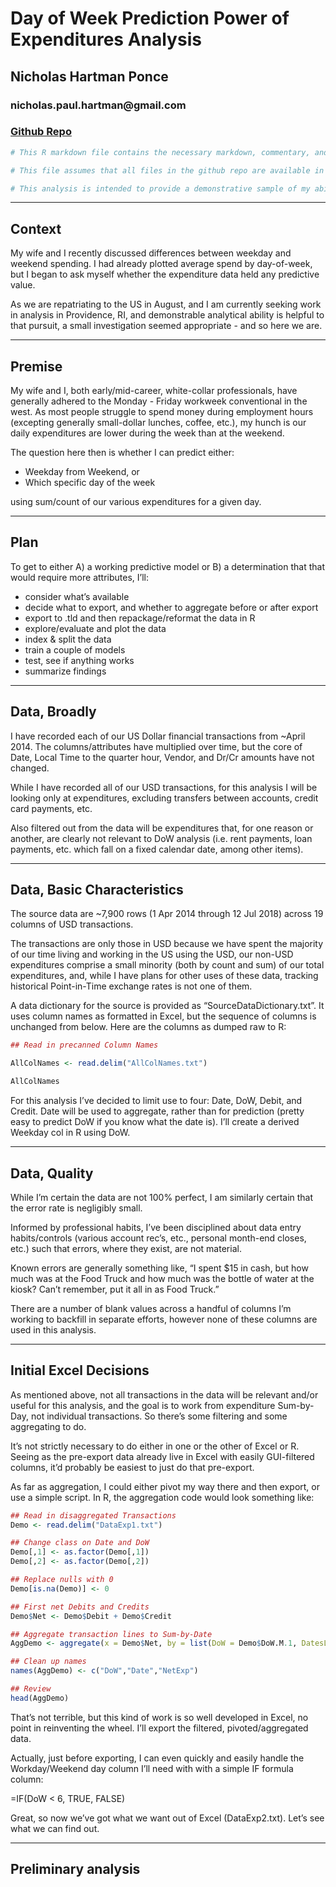 # Day of Week Prediction Power of Expenditures Analysis
## Nicholas Hartman Ponce
### nicholas.paul.hartman@gmail.com
### [Github Repo](https://github.com/kingofharts/Expenditure-Analysis)

```r
# This R markdown file contains the necessary markdown, commentary, and code to produce a knitr'd presentation my analysis of my wife and I's US Dollar Expenditure Data from ~April 2014 to ~July 2018.

# This file assumes that all files in the github repo are available in your R working directory.

# This analysis is intended to provide a demonstrative sample of my ability to conduct and narrate analysis using self-developed institutional knowledge, Excel, and R.
```
---

## Context

My wife and I recently discussed differences between weekday and weekend spending.  I had already plotted average spend by day-of-week, but I began to ask myself whether the expenditure data held any predictive value.

As we are repatriating to the US in August, and I am currently seeking work in analysis in Providence, RI, and demonstrable analytical ability is helpful to that pursuit, a small investigation seemed appropriate - and so here we are.

---

## Premise

My wife and I, both early/mid-career, white-collar professionals, have generally adhered to the Monday - Friday workweek conventional in the west.  As most people struggle to spend money during employment hours (excepting generally small-dollar lunches, coffee, etc.), my hunch is our daily expenditures are lower during the week than at the weekend.

The question here then is whether I can predict either:

- Weekday from Weekend, or
- Which specific day of the week

using sum/count of our various expenditures for a given day.

---

## Plan

To get to either A) a working predictive model or B) a determination that that would require more attributes, I'll:

- consider what's available
- decide what to export, and whether to aggregate before or after export
- export to .tld and then repackage/reformat the data in R
- explore/evaluate and plot the data
- index & split the data
- train a couple of models
- test, see if anything works
- summarize findings

---

## Data, Broadly

I have recorded each of our US Dollar financial transactions from ~April 2014.  The columns/attributes have multiplied over time, but the core of Date, Local Time to the quarter hour, Vendor, and Dr/Cr amounts have not changed.

While I have recorded all of our USD transactions, for this analysis I will be looking only at expenditures, excluding transfers between accounts, credit card payments, etc.

Also filtered out from the data will be expenditures that, for one reason or another, are clearly not relevant to DoW analysis (i.e. rent payments, loan payments, etc. which fall on a fixed calendar date, among other items).

---

## Data, Basic Characteristics

The source data are ~7,900 rows (1 Apr 2014 through 12 Jul 2018) across 19 columns of USD transactions.

The transactions are only those in USD because we have spent the majority of our time living and working in the US using the USD, our non-USD expenditures comprise a small minority (both by count and sum) of our total expenditures, and, while I have plans for other uses of these data, tracking historical Point-in-Time exchange rates is not one of them.

A data dictionary for the source is provided as "SourceDataDictionary.txt".  It uses column names as formatted in Excel, but the sequence of columns is unchanged from below.  Here are the columns as dumped raw to R:

```r

## Read in precanned Column Names

AllColNames <- read.delim("AllColNames.txt")

AllColNames

```

For this analysis I've decided to limit use to four: Date, DoW, Debit, and Credit.  Date will be used to aggregate, rather than for prediction (pretty easy to predict DoW if you know what the date is).  I'll create a derived Weekday col in R using DoW.

---

## Data, Quality

While I'm certain the data are not 100% perfect, I am similarly certain that the error rate is negligibly small.

Informed by professional habits, I've been disciplined about data entry habits/controls (various account rec's, etc., personal month-end closes, etc.) such that errors, where they exist, are not material.

Known errors are generally something like, "I spent $15 in cash, but how much was at the Food Truck and how much was the bottle of water at the kiosk?  Can't remember, put it all in as Food Truck."

There are a number of blank values across a handful of columns I'm working to backfill in separate efforts, however none of these columns are used in this analysis.

---

## Initial Excel Decisions

As mentioned above, not all transactions in the data will be relevant and/or useful for this analysis, and the goal is to work from expenditure Sum-by-Day, not individual transactions.  So there's some filtering and some aggregating to do.

It's not strictly necessary to do either in one or the other of Excel or R.  Seeing as the pre-export data already live in Excel with easily GUI-filtered columns, it'd probably be easiest to just do that pre-export.

As far as aggregation, I could either pivot my way there and then export, or use a simple script.  In R, the aggregation code would look something like:

```r

## Read in disaggregated Transactions
Demo <- read.delim("DataExp1.txt")

## Change class on Date and DoW
Demo[,1] <- as.factor(Demo[,1])
Demo[,2] <- as.factor(Demo[,2])

## Replace nulls with 0
Demo[is.na(Demo)] <- 0

## First net Debits and Credits
Demo$Net <- Demo$Debit + Demo$Credit

## Aggregate transaction lines to Sum-by-Date
AggDemo <- aggregate(x = Demo$Net, by = list(DoW = Demo$DoW.M.1, DatesList = Demo$Date), FUN = "sum")

## Clean up names
names(AggDemo) <- c("DoW","Date","NetExp")

## Review
head(AggDemo)

```

That's not terrible, but this kind of work is so well developed in Excel, no point in reinventing the wheel.  I'll export the filtered, pivoted/aggregated data.

Actually, just before exporting, I can even quickly and easily handle the Workday/Weekend day column I'll need with with a simple IF formula column:

=IF(DoW < 6, TRUE, FALSE)

Great, so now we've got what we want out of Excel (DataExp2.txt).  Let's see what we can find out.

---

## Preliminary analysis


